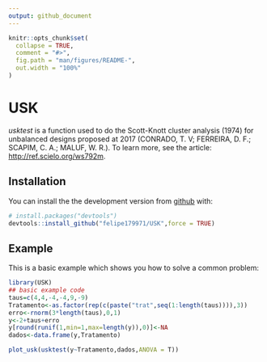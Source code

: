 ```yaml
---
output: github_document
---
```


<!-- README.md is generated from README.Rmd. Please edit that file -->

```r
knitr::opts_chunk$set(
  collapse = TRUE,
  comment = "#>",
  fig.path = "man/figures/README-",
  out.width = "100%"
)
```

# USK

<!-- badges: start -->
<!-- badges: end -->

*usktest* is a function used to do the Scott-Knott
 cluster analysis (1974) for unbalanced designs proposed at 2017 (CONRADO, T. V; FERREIRA, D. F.; SCAPIM, C. A.; MALUF, W. R.).
 To learn more, see the article: <http://ref.scielo.org/ws792m>.

## Installation

You can install the the development version from [github](https://github.com/felipe179971/USK) with:

``` r
# install.packages("devtools")
devtools::install_github("felipe179971/USK",force = TRUE)
```
## Example

This is a basic example which shows you how to solve a common problem:

```r
library(USK)
## basic example code
taus=c(4,4,-4,-4,9,-9)
Tratamento<-as.factor(rep(c(paste("trat",seq(1:length(taus)))),3))
erro<-rnorm(3*length(taus),0,1)
y<-2+taus+erro
y[round(runif(1,min=1,max=length(y)),0)]<-NA
dados<-data.frame(y,Tratamento)

plot_usk(usktest(y~Tratamento,dados,ANOVA = T))
```

